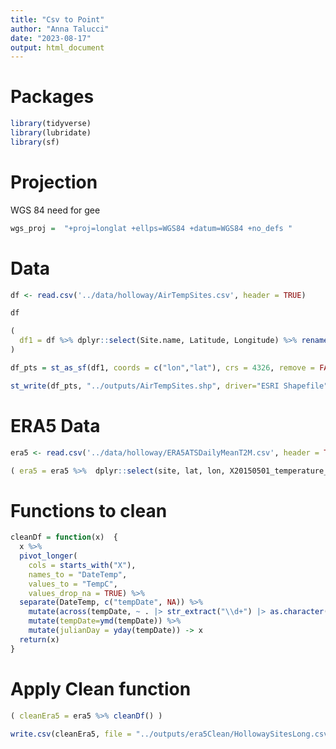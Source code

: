 ```yaml
---
title: "Csv to Point"
author: "Anna Talucci"
date: "2023-08-17"
output: html_document
---
```


# Packages

```r
library(tidyverse)
library(lubridate)
library(sf)
```
# Projection

WGS 84 need for gee
```r
wgs_proj =  "+proj=longlat +ellps=WGS84 +datum=WGS84 +no_defs "
```

# Data
```r
df <- read.csv('../data/holloway/AirTempSites.csv', header = TRUE) 
```

```r
df
```

```r
(
  df1 = df %>% dplyr::select(Site.name, Latitude, Longitude) %>% rename(site=Site.name, lat=Latitude, lon=Longitude) %>%  drop_na(lat) %>% mutate(id = row_number())
)

```

```r
df_pts = st_as_sf(df1, coords = c("lon","lat"), crs = 4326, remove = FALSE) 

```

```r
st_write(df_pts, "../outputs/AirTempSites.shp", driver="ESRI Shapefile")
```

# ERA5 Data
```r
era5 <- read.csv('../data/holloway/ERA5ATSDailyMeanT2M.csv', header = TRUE) 
```

```r

( era5 = era5 %>%  dplyr::select(site, lat, lon, X20150501_temperature_2m:X20190930_temperature_2m) )
```

# Functions to clean 
```r
cleanDf = function(x)  {
  x %>%
  pivot_longer(
    cols = starts_with("X"),
    names_to = "DateTemp",
    values_to = "TempC",
    values_drop_na = TRUE) %>% 
  separate(DateTemp, c("tempDate", NA)) %>% 
    mutate(across(tempDate, ~ . |> str_extract("\\d+") |> as.character())) %>%
    mutate(tempDate=ymd(tempDate)) %>%
    mutate(julianDay = yday(tempDate)) -> x
  return(x)
}
```


# Apply  Clean function
```r
( cleanEra5 = era5 %>% cleanDf() )
```

```r
write.csv(cleanEra5, file = "../outputs/era5Clean/HollowaySitesLong.csv")
```
